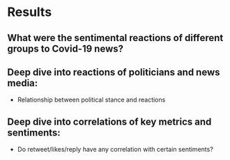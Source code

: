 # Results

## What were the sentimental reactions of different groups to Covid-19 news?

## Deep dive into reactions of politicians and news media: 
- Relationship between political stance and reactions


## Deep dive into correlations of key metrics and sentiments:
- Do retweet/likes/reply have any correlation with certain sentiments?
